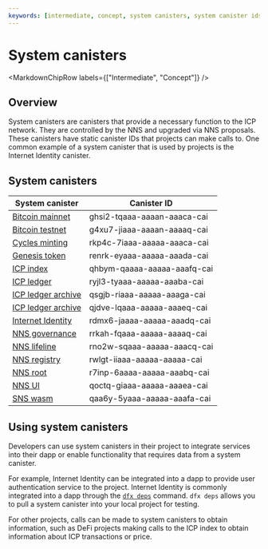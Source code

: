 ```yaml
---
keywords: [intermediate, concept, system canisters, system canister ids]
---
```



# System canisters

<MarkdownChipRow labels={["Intermediate", "Concept"]} />

## Overview

System canisters are canisters that provide a necessary function to the ICP network. They are controlled by the NNS and upgraded via NNS proposals. These canisters have static canister IDs that projects can make calls to. One common example of a system canister that is used by projects is the Internet Identity canister.

## System canisters

| System canister | Canister ID |
|-----------------|-------------|
| [Bitcoin mainnet](/docs/current/developer-docs/multi-chain/bitcoin/overview) | ghsi2-tqaaa-aaaan-aaaca-cai |
| [Bitcoin testnet](/docs/current/developer-docs/multi-chain/bitcoin/overview) | g4xu7-jiaaa-aaaan-aaaaq-cai |
| [Cycles minting](/docs/current/developer-docs/gas-cost) | rkp4c-7iaaa-aaaaa-aaaca-cai |
| [Genesis token](/how-it-works/tokenomics/) | renrk-eyaaa-aaaaa-aaada-cai |
| [ICP index](/docs/current/developer-docs/defi/tokens/indexes) | qhbym-qaaaa-aaaaa-aaafq-cai |
| [ICP ledger](/docs/current/developer-docs/defi/overview) | ryjl3-tyaaa-aaaaa-aaaba-cai |
| [ICP ledger archive](/docs/current/developer-docs/defi/overview) | qsgjb-riaaa-aaaaa-aaaga-cai |
| [ICP ledger archive](/docs/current/developer-docs/defi/overview) | qjdve-lqaaa-aaaaa-aaaeq-cai |
| [Internet Identity](/docs/current/developer-docs/identity/internet-identity/overview) | rdmx6-jaaaa-aaaaa-aaadq-cai |
| [NNS governance](/docs/current/developer-docs/daos/nns/overview)      | rrkah-fqaaa-aaaaa-aaaaq-cai |
| [NNS lifeline](/docs/current/developer-docs/daos/nns/overview) | rno2w-sqaaa-aaaaa-aaacq-cai |
| [NNS registry](/docs/current/developer-docs/daos/nns/overview)      | rwlgt-iiaaa-aaaaa-aaaaa-cai |
| [NNS root](/docs/current/developer-docs/daos/nns/overview) | r7inp-6aaaa-aaaaa-aaabq-cai |
| [NNS UI](/docs/current/developer-docs/daos/nns/overview) | qoctq-giaaa-aaaaa-aaaea-cai |
| [SNS wasm](/docs/current/developer-docs/daos/sns/overview) | qaa6y-5yaaa-aaaaa-aaafa-cai |

## Using system canisters

Developers can use system canisters in their project to integrate services into their dapp or enable functionality that requires data from a system canister.

For example, Internet Identity can be integrated into a dapp to provide user authentication service to the project. Internet Identity is commonly integrated into a dapp through the [`dfx deps`](/docs/current/developer-docs/smart-contracts/maintain/import) command. `dfx deps` allows you to pull a system canister into your local project for testing.

For other projects, calls can be made to system canisters to obtain information, such as DeFi projects making calls to the ICP index to obtain information about ICP transactions or price.
